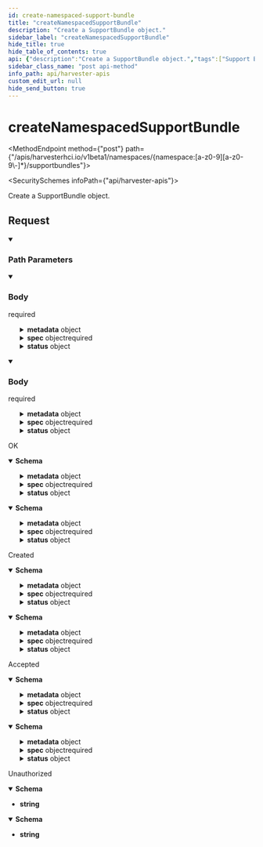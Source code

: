 ```yaml
---
id: create-namespaced-support-bundle
title: "createNamespacedSupportBundle"
description: "Create a SupportBundle object."
sidebar_label: "createNamespacedSupportBundle"
hide_title: true
hide_table_of_contents: true
api: {"description":"Create a SupportBundle object.","tags":["Support Bundles"],"operationId":"createNamespacedSupportBundle","requestBody":{"content":{"application/json":{"schema":{"type":"object","required":["spec","kind","apiVersion"],"properties":{"apiVersion":{"description":"APIVersion defines the versioned schema of this representation of an object. Servers should convert recognized schemas to the latest internal value, and may reject unrecognized values. More info: https://git.k8s.io/community/contributors/devel/sig-architecture/api-conventions.md#resources","type":"string"},"kind":{"description":"Kind is a string value representing the REST resource this object represents. Servers may infer this from the endpoint the client submits requests to. Cannot be updated. In CamelCase. More info: https://git.k8s.io/community/contributors/devel/sig-architecture/api-conventions.md#types-kinds","type":"string"},"metadata":{"default":{},"description":"ObjectMeta is metadata that all persisted resources must have, which includes all objects users must create.","type":"object","required":["name"],"properties":{"name":{"description":"Name must be unique within a namespace. Is required when creating resources, although some resources may allow a client to request the generation of an appropriate name automatically. Name is primarily intended for creation idempotence and configuration definition. Cannot be updated. More info: http://kubernetes.io/docs/user-guide/identifiers#names","type":"string"},"namespace":{"description":"Namespace defines the space within which each name must be unique. An empty namespace is equivalent to the \"default\" namespace, but \"default\" is the canonical representation. Not all objects are required to be scoped to a namespace - the value of this field for those objects will be empty.\n\nMust be a DNS_LABEL. Cannot be updated. More info: http://kubernetes.io/docs/user-guide/namespaces","type":"string"}}},"spec":{"default":{},"type":"object","required":["description"],"properties":{"description":{"type":"string","default":""},"issueURL":{"type":"string","default":""}}},"status":{"default":{},"type":"object","properties":{"conditions":{"type":"array","items":{"default":{},"type":"object","required":["type","status"],"properties":{"lastTransitionTime":{"description":"Last time the condition transitioned from one status to another.","type":"string"},"lastUpdateTime":{"description":"The last time this condition was updated.","type":"string"},"message":{"description":"Human-readable message indicating details about last transition","type":"string"},"reason":{"description":"The reason for the condition's last transition.","type":"string"},"status":{"description":"Status of the condition, one of True, False, Unknown.","type":"string","default":""},"type":{"description":"Type of the condition.","type":"string","default":""}}}},"filename":{"type":"string"},"filesize":{"type":"integer","format":"int64"},"progress":{"type":"integer","format":"int32"},"state":{"type":"string"}}}}}},"application/yaml":{"schema":{"type":"object","required":["spec","kind","apiVersion"],"properties":{"apiVersion":{"description":"APIVersion defines the versioned schema of this representation of an object. Servers should convert recognized schemas to the latest internal value, and may reject unrecognized values. More info: https://git.k8s.io/community/contributors/devel/sig-architecture/api-conventions.md#resources","type":"string"},"kind":{"description":"Kind is a string value representing the REST resource this object represents. Servers may infer this from the endpoint the client submits requests to. Cannot be updated. In CamelCase. More info: https://git.k8s.io/community/contributors/devel/sig-architecture/api-conventions.md#types-kinds","type":"string"},"metadata":{"default":{},"description":"ObjectMeta is metadata that all persisted resources must have, which includes all objects users must create.","type":"object","required":["name"],"properties":{"name":{"description":"Name must be unique within a namespace. Is required when creating resources, although some resources may allow a client to request the generation of an appropriate name automatically. Name is primarily intended for creation idempotence and configuration definition. Cannot be updated. More info: http://kubernetes.io/docs/user-guide/identifiers#names","type":"string"},"namespace":{"description":"Namespace defines the space within which each name must be unique. An empty namespace is equivalent to the \"default\" namespace, but \"default\" is the canonical representation. Not all objects are required to be scoped to a namespace - the value of this field for those objects will be empty.\n\nMust be a DNS_LABEL. Cannot be updated. More info: http://kubernetes.io/docs/user-guide/namespaces","type":"string"}}},"spec":{"default":{},"type":"object","required":["description"],"properties":{"description":{"type":"string","default":""},"issueURL":{"type":"string","default":""}}},"status":{"default":{},"type":"object","properties":{"conditions":{"type":"array","items":{"default":{},"type":"object","required":["type","status"],"properties":{"lastTransitionTime":{"description":"Last time the condition transitioned from one status to another.","type":"string"},"lastUpdateTime":{"description":"The last time this condition was updated.","type":"string"},"message":{"description":"Human-readable message indicating details about last transition","type":"string"},"reason":{"description":"The reason for the condition's last transition.","type":"string"},"status":{"description":"Status of the condition, one of True, False, Unknown.","type":"string","default":""},"type":{"description":"Type of the condition.","type":"string","default":""}}}},"filename":{"type":"string"},"filesize":{"type":"integer","format":"int64"},"progress":{"type":"integer","format":"int32"},"state":{"type":"string"}}}}}}},"required":true},"responses":{"200":{"description":"OK","content":{"application/json":{"schema":{"type":"object","required":["spec","kind","apiVersion"],"properties":{"apiVersion":{"description":"APIVersion defines the versioned schema of this representation of an object. Servers should convert recognized schemas to the latest internal value, and may reject unrecognized values. More info: https://git.k8s.io/community/contributors/devel/sig-architecture/api-conventions.md#resources","type":"string"},"kind":{"description":"Kind is a string value representing the REST resource this object represents. Servers may infer this from the endpoint the client submits requests to. Cannot be updated. In CamelCase. More info: https://git.k8s.io/community/contributors/devel/sig-architecture/api-conventions.md#types-kinds","type":"string"},"metadata":{"default":{},"description":"ObjectMeta is metadata that all persisted resources must have, which includes all objects users must create.","type":"object","required":["name"],"properties":{"name":{"description":"Name must be unique within a namespace. Is required when creating resources, although some resources may allow a client to request the generation of an appropriate name automatically. Name is primarily intended for creation idempotence and configuration definition. Cannot be updated. More info: http://kubernetes.io/docs/user-guide/identifiers#names","type":"string"},"namespace":{"description":"Namespace defines the space within which each name must be unique. An empty namespace is equivalent to the \"default\" namespace, but \"default\" is the canonical representation. Not all objects are required to be scoped to a namespace - the value of this field for those objects will be empty.\n\nMust be a DNS_LABEL. Cannot be updated. More info: http://kubernetes.io/docs/user-guide/namespaces","type":"string"}}},"spec":{"default":{},"type":"object","required":["description"],"properties":{"description":{"type":"string","default":""},"issueURL":{"type":"string","default":""}}},"status":{"default":{},"type":"object","properties":{"conditions":{"type":"array","items":{"default":{},"type":"object","required":["type","status"],"properties":{"lastTransitionTime":{"description":"Last time the condition transitioned from one status to another.","type":"string"},"lastUpdateTime":{"description":"The last time this condition was updated.","type":"string"},"message":{"description":"Human-readable message indicating details about last transition","type":"string"},"reason":{"description":"The reason for the condition's last transition.","type":"string"},"status":{"description":"Status of the condition, one of True, False, Unknown.","type":"string","default":""},"type":{"description":"Type of the condition.","type":"string","default":""}}}},"filename":{"type":"string"},"filesize":{"type":"integer","format":"int64"},"progress":{"type":"integer","format":"int32"},"state":{"type":"string"}}}}}},"application/yaml":{"schema":{"type":"object","required":["spec","kind","apiVersion"],"properties":{"apiVersion":{"description":"APIVersion defines the versioned schema of this representation of an object. Servers should convert recognized schemas to the latest internal value, and may reject unrecognized values. More info: https://git.k8s.io/community/contributors/devel/sig-architecture/api-conventions.md#resources","type":"string"},"kind":{"description":"Kind is a string value representing the REST resource this object represents. Servers may infer this from the endpoint the client submits requests to. Cannot be updated. In CamelCase. More info: https://git.k8s.io/community/contributors/devel/sig-architecture/api-conventions.md#types-kinds","type":"string"},"metadata":{"default":{},"description":"ObjectMeta is metadata that all persisted resources must have, which includes all objects users must create.","type":"object","required":["name"],"properties":{"name":{"description":"Name must be unique within a namespace. Is required when creating resources, although some resources may allow a client to request the generation of an appropriate name automatically. Name is primarily intended for creation idempotence and configuration definition. Cannot be updated. More info: http://kubernetes.io/docs/user-guide/identifiers#names","type":"string"},"namespace":{"description":"Namespace defines the space within which each name must be unique. An empty namespace is equivalent to the \"default\" namespace, but \"default\" is the canonical representation. Not all objects are required to be scoped to a namespace - the value of this field for those objects will be empty.\n\nMust be a DNS_LABEL. Cannot be updated. More info: http://kubernetes.io/docs/user-guide/namespaces","type":"string"}}},"spec":{"default":{},"type":"object","required":["description"],"properties":{"description":{"type":"string","default":""},"issueURL":{"type":"string","default":""}}},"status":{"default":{},"type":"object","properties":{"conditions":{"type":"array","items":{"default":{},"type":"object","required":["type","status"],"properties":{"lastTransitionTime":{"description":"Last time the condition transitioned from one status to another.","type":"string"},"lastUpdateTime":{"description":"The last time this condition was updated.","type":"string"},"message":{"description":"Human-readable message indicating details about last transition","type":"string"},"reason":{"description":"The reason for the condition's last transition.","type":"string"},"status":{"description":"Status of the condition, one of True, False, Unknown.","type":"string","default":""},"type":{"description":"Type of the condition.","type":"string","default":""}}}},"filename":{"type":"string"},"filesize":{"type":"integer","format":"int64"},"progress":{"type":"integer","format":"int32"},"state":{"type":"string"}}}}}}}},"201":{"description":"Created","content":{"application/json":{"schema":{"type":"object","required":["spec","kind","apiVersion"],"properties":{"apiVersion":{"description":"APIVersion defines the versioned schema of this representation of an object. Servers should convert recognized schemas to the latest internal value, and may reject unrecognized values. More info: https://git.k8s.io/community/contributors/devel/sig-architecture/api-conventions.md#resources","type":"string"},"kind":{"description":"Kind is a string value representing the REST resource this object represents. Servers may infer this from the endpoint the client submits requests to. Cannot be updated. In CamelCase. More info: https://git.k8s.io/community/contributors/devel/sig-architecture/api-conventions.md#types-kinds","type":"string"},"metadata":{"default":{},"description":"ObjectMeta is metadata that all persisted resources must have, which includes all objects users must create.","type":"object","required":["name"],"properties":{"name":{"description":"Name must be unique within a namespace. Is required when creating resources, although some resources may allow a client to request the generation of an appropriate name automatically. Name is primarily intended for creation idempotence and configuration definition. Cannot be updated. More info: http://kubernetes.io/docs/user-guide/identifiers#names","type":"string"},"namespace":{"description":"Namespace defines the space within which each name must be unique. An empty namespace is equivalent to the \"default\" namespace, but \"default\" is the canonical representation. Not all objects are required to be scoped to a namespace - the value of this field for those objects will be empty.\n\nMust be a DNS_LABEL. Cannot be updated. More info: http://kubernetes.io/docs/user-guide/namespaces","type":"string"}}},"spec":{"default":{},"type":"object","required":["description"],"properties":{"description":{"type":"string","default":""},"issueURL":{"type":"string","default":""}}},"status":{"default":{},"type":"object","properties":{"conditions":{"type":"array","items":{"default":{},"type":"object","required":["type","status"],"properties":{"lastTransitionTime":{"description":"Last time the condition transitioned from one status to another.","type":"string"},"lastUpdateTime":{"description":"The last time this condition was updated.","type":"string"},"message":{"description":"Human-readable message indicating details about last transition","type":"string"},"reason":{"description":"The reason for the condition's last transition.","type":"string"},"status":{"description":"Status of the condition, one of True, False, Unknown.","type":"string","default":""},"type":{"description":"Type of the condition.","type":"string","default":""}}}},"filename":{"type":"string"},"filesize":{"type":"integer","format":"int64"},"progress":{"type":"integer","format":"int32"},"state":{"type":"string"}}}}}},"application/yaml":{"schema":{"type":"object","required":["spec","kind","apiVersion"],"properties":{"apiVersion":{"description":"APIVersion defines the versioned schema of this representation of an object. Servers should convert recognized schemas to the latest internal value, and may reject unrecognized values. More info: https://git.k8s.io/community/contributors/devel/sig-architecture/api-conventions.md#resources","type":"string"},"kind":{"description":"Kind is a string value representing the REST resource this object represents. Servers may infer this from the endpoint the client submits requests to. Cannot be updated. In CamelCase. More info: https://git.k8s.io/community/contributors/devel/sig-architecture/api-conventions.md#types-kinds","type":"string"},"metadata":{"default":{},"description":"ObjectMeta is metadata that all persisted resources must have, which includes all objects users must create.","type":"object","required":["name"],"properties":{"name":{"description":"Name must be unique within a namespace. Is required when creating resources, although some resources may allow a client to request the generation of an appropriate name automatically. Name is primarily intended for creation idempotence and configuration definition. Cannot be updated. More info: http://kubernetes.io/docs/user-guide/identifiers#names","type":"string"},"namespace":{"description":"Namespace defines the space within which each name must be unique. An empty namespace is equivalent to the \"default\" namespace, but \"default\" is the canonical representation. Not all objects are required to be scoped to a namespace - the value of this field for those objects will be empty.\n\nMust be a DNS_LABEL. Cannot be updated. More info: http://kubernetes.io/docs/user-guide/namespaces","type":"string"}}},"spec":{"default":{},"type":"object","required":["description"],"properties":{"description":{"type":"string","default":""},"issueURL":{"type":"string","default":""}}},"status":{"default":{},"type":"object","properties":{"conditions":{"type":"array","items":{"default":{},"type":"object","required":["type","status"],"properties":{"lastTransitionTime":{"description":"Last time the condition transitioned from one status to another.","type":"string"},"lastUpdateTime":{"description":"The last time this condition was updated.","type":"string"},"message":{"description":"Human-readable message indicating details about last transition","type":"string"},"reason":{"description":"The reason for the condition's last transition.","type":"string"},"status":{"description":"Status of the condition, one of True, False, Unknown.","type":"string","default":""},"type":{"description":"Type of the condition.","type":"string","default":""}}}},"filename":{"type":"string"},"filesize":{"type":"integer","format":"int64"},"progress":{"type":"integer","format":"int32"},"state":{"type":"string"}}}}}}}},"202":{"description":"Accepted","content":{"application/json":{"schema":{"type":"object","required":["spec","kind","apiVersion"],"properties":{"apiVersion":{"description":"APIVersion defines the versioned schema of this representation of an object. Servers should convert recognized schemas to the latest internal value, and may reject unrecognized values. More info: https://git.k8s.io/community/contributors/devel/sig-architecture/api-conventions.md#resources","type":"string"},"kind":{"description":"Kind is a string value representing the REST resource this object represents. Servers may infer this from the endpoint the client submits requests to. Cannot be updated. In CamelCase. More info: https://git.k8s.io/community/contributors/devel/sig-architecture/api-conventions.md#types-kinds","type":"string"},"metadata":{"default":{},"description":"ObjectMeta is metadata that all persisted resources must have, which includes all objects users must create.","type":"object","required":["name"],"properties":{"name":{"description":"Name must be unique within a namespace. Is required when creating resources, although some resources may allow a client to request the generation of an appropriate name automatically. Name is primarily intended for creation idempotence and configuration definition. Cannot be updated. More info: http://kubernetes.io/docs/user-guide/identifiers#names","type":"string"},"namespace":{"description":"Namespace defines the space within which each name must be unique. An empty namespace is equivalent to the \"default\" namespace, but \"default\" is the canonical representation. Not all objects are required to be scoped to a namespace - the value of this field for those objects will be empty.\n\nMust be a DNS_LABEL. Cannot be updated. More info: http://kubernetes.io/docs/user-guide/namespaces","type":"string"}}},"spec":{"default":{},"type":"object","required":["description"],"properties":{"description":{"type":"string","default":""},"issueURL":{"type":"string","default":""}}},"status":{"default":{},"type":"object","properties":{"conditions":{"type":"array","items":{"default":{},"type":"object","required":["type","status"],"properties":{"lastTransitionTime":{"description":"Last time the condition transitioned from one status to another.","type":"string"},"lastUpdateTime":{"description":"The last time this condition was updated.","type":"string"},"message":{"description":"Human-readable message indicating details about last transition","type":"string"},"reason":{"description":"The reason for the condition's last transition.","type":"string"},"status":{"description":"Status of the condition, one of True, False, Unknown.","type":"string","default":""},"type":{"description":"Type of the condition.","type":"string","default":""}}}},"filename":{"type":"string"},"filesize":{"type":"integer","format":"int64"},"progress":{"type":"integer","format":"int32"},"state":{"type":"string"}}}}}},"application/yaml":{"schema":{"type":"object","required":["spec","kind","apiVersion"],"properties":{"apiVersion":{"description":"APIVersion defines the versioned schema of this representation of an object. Servers should convert recognized schemas to the latest internal value, and may reject unrecognized values. More info: https://git.k8s.io/community/contributors/devel/sig-architecture/api-conventions.md#resources","type":"string"},"kind":{"description":"Kind is a string value representing the REST resource this object represents. Servers may infer this from the endpoint the client submits requests to. Cannot be updated. In CamelCase. More info: https://git.k8s.io/community/contributors/devel/sig-architecture/api-conventions.md#types-kinds","type":"string"},"metadata":{"default":{},"description":"ObjectMeta is metadata that all persisted resources must have, which includes all objects users must create.","type":"object","required":["name"],"properties":{"name":{"description":"Name must be unique within a namespace. Is required when creating resources, although some resources may allow a client to request the generation of an appropriate name automatically. Name is primarily intended for creation idempotence and configuration definition. Cannot be updated. More info: http://kubernetes.io/docs/user-guide/identifiers#names","type":"string"},"namespace":{"description":"Namespace defines the space within which each name must be unique. An empty namespace is equivalent to the \"default\" namespace, but \"default\" is the canonical representation. Not all objects are required to be scoped to a namespace - the value of this field for those objects will be empty.\n\nMust be a DNS_LABEL. Cannot be updated. More info: http://kubernetes.io/docs/user-guide/namespaces","type":"string"}}},"spec":{"default":{},"type":"object","required":["description"],"properties":{"description":{"type":"string","default":""},"issueURL":{"type":"string","default":""}}},"status":{"default":{},"type":"object","properties":{"conditions":{"type":"array","items":{"default":{},"type":"object","required":["type","status"],"properties":{"lastTransitionTime":{"description":"Last time the condition transitioned from one status to another.","type":"string"},"lastUpdateTime":{"description":"The last time this condition was updated.","type":"string"},"message":{"description":"Human-readable message indicating details about last transition","type":"string"},"reason":{"description":"The reason for the condition's last transition.","type":"string"},"status":{"description":"Status of the condition, one of True, False, Unknown.","type":"string","default":""},"type":{"description":"Type of the condition.","type":"string","default":""}}}},"filename":{"type":"string"},"filesize":{"type":"integer","format":"int64"},"progress":{"type":"integer","format":"int32"},"state":{"type":"string"}}}}}}}},"401":{"description":"Unauthorized","content":{"application/json":{"schema":{"type":"string"}},"application/yaml":{"schema":{"type":"string"}}}}},"parameters":[{"description":"Object name and auth scope, such as for teams and projects","name":"namespace","in":"path","required":true,"schema":{"type":"string","uniqueItems":true}}],"method":"post","path":"/apis/harvesterhci.io/v1beta1/namespaces/{namespace:[a-z0-9][a-z0-9\\-]*}/supportbundles","servers":[{"url":"//harvester.api.server"}],"jsonRequestBodyExample":{"apiVersion":"string","kind":"string","metadata":{"name":"string","namespace":"string"},"spec":{"description":"string","issueURL":"string"},"status":{"conditions":[{"lastTransitionTime":"string","lastUpdateTime":"string","message":"string","reason":"string","status":"string","type":"string"}],"filename":"string","filesize":0,"progress":0,"state":"string"}},"info":{"title":"Harvester APIs","version":"v1beta1"}}
sidebar_class_name: "post api-method"
info_path: api/harvester-apis
custom_edit_url: null
hide_send_button: true
---
```



<h1 className={"openapi__heading"}>createNamespacedSupportBundle</h1>

<MethodEndpoint method={"post"} path={"/apis/harvesterhci.io/v1beta1/namespaces/{namespace:[a-z0-9][a-z0-9\\-]*}/supportbundles"}></MethodEndpoint>

<SecuritySchemes infoPath={"api/harvester-apis"}></SecuritySchemes>



Create a SupportBundle object.

## Request

<details style={{"marginBottom":"1rem"}} className={"openapi-markdown__details"} data-collapsed={false} open={true}><summary style={{}}><h3 className={"openapi-markdown__details-summary-header-params"}>Path Parameters</h3></summary><div><ul><ParamsItem className={"paramsItem"} param={{"description":"Object name and auth scope, such as for teams and projects","name":"namespace","in":"path","required":true,"schema":{"type":"string","uniqueItems":true}}}></ParamsItem></ul></div></details><MimeTabs className={"openapi-tabs__mime"} schemaType={"request"}><TabItem label={"application/json"} value={"application/json"}><details style={{}} className={"openapi-markdown__details mime"} data-collapsed={false} open={true}><summary style={{}} className={"openapi-markdown__details-summary-mime"}><h3 className={"openapi-markdown__details-summary-header-body"}>Body</h3><span className={"openapi-schema__required"}>required</span></summary><div style={{"textAlign":"left","marginLeft":"1rem"}}></div><ul style={{"marginLeft":"1rem"}}><SchemaItem collapsible={false} name={"apiVersion"} required={true} schemaName={"string"} qualifierMessage={undefined} schema={{"description":"APIVersion defines the versioned schema of this representation of an object. Servers should convert recognized schemas to the latest internal value, and may reject unrecognized values. More info: https://git.k8s.io/community/contributors/devel/sig-architecture/api-conventions.md#resources","type":"string"}}></SchemaItem><SchemaItem collapsible={false} name={"kind"} required={true} schemaName={"string"} qualifierMessage={undefined} schema={{"description":"Kind is a string value representing the REST resource this object represents. Servers may infer this from the endpoint the client submits requests to. Cannot be updated. In CamelCase. More info: https://git.k8s.io/community/contributors/devel/sig-architecture/api-conventions.md#types-kinds","type":"string"}}></SchemaItem><SchemaItem collapsible={true} className={"schemaItem"}><details style={{}} className={"openapi-markdown__details"}><summary style={{}}><span className={"openapi-schema__container"}><strong className={"openapi-schema__property"}>metadata</strong><span className={"openapi-schema__name"}> object</span></span></summary><div style={{"marginLeft":"1rem"}}><div style={{"marginTop":".5rem","marginBottom":".5rem"}}>

ObjectMeta is metadata that all persisted resources must have, which includes all objects users must create.

</div><SchemaItem collapsible={false} name={"name"} required={true} schemaName={"string"} qualifierMessage={undefined} schema={{"description":"Name must be unique within a namespace. Is required when creating resources, although some resources may allow a client to request the generation of an appropriate name automatically. Name is primarily intended for creation idempotence and configuration definition. Cannot be updated. More info: http://kubernetes.io/docs/user-guide/identifiers#names","type":"string"}}></SchemaItem><SchemaItem collapsible={false} name={"namespace"} required={false} schemaName={"string"} qualifierMessage={undefined} schema={{"description":"Namespace defines the space within which each name must be unique. An empty namespace is equivalent to the \"default\" namespace, but \"default\" is the canonical representation. Not all objects are required to be scoped to a namespace - the value of this field for those objects will be empty.\n\nMust be a DNS_LABEL. Cannot be updated. More info: http://kubernetes.io/docs/user-guide/namespaces","type":"string"}}></SchemaItem></div></details></SchemaItem><SchemaItem collapsible={true} className={"schemaItem"}><details style={{}} className={"openapi-markdown__details"}><summary style={{}}><span className={"openapi-schema__container"}><strong className={"openapi-schema__property"}>spec</strong><span className={"openapi-schema__name"}> object</span><span className={"openapi-schema__divider"}></span><span className={"openapi-schema__required"}>required</span></span></summary><div style={{"marginLeft":"1rem"}}><SchemaItem collapsible={false} name={"description"} required={true} schemaName={"string"} qualifierMessage={undefined} schema={{"type":"string","default":""}}></SchemaItem><SchemaItem collapsible={false} name={"issueURL"} required={false} schemaName={"string"} qualifierMessage={undefined} schema={{"type":"string","default":""}}></SchemaItem></div></details></SchemaItem><SchemaItem collapsible={true} className={"schemaItem"}><details style={{}} className={"openapi-markdown__details"}><summary style={{}}><span className={"openapi-schema__container"}><strong className={"openapi-schema__property"}>status</strong><span className={"openapi-schema__name"}> object</span></span></summary><div style={{"marginLeft":"1rem"}}><SchemaItem collapsible={true} className={"schemaItem"}><details style={{}} className={"openapi-markdown__details"}><summary style={{}}><span className={"openapi-schema__container"}><strong className={"openapi-schema__property"}>conditions</strong><span className={"openapi-schema__name"}> object[]</span></span></summary><div style={{"marginLeft":"1rem"}}><li><div style={{"fontSize":"var(--ifm-code-font-size)","opacity":"0.6","marginLeft":"-.5rem","paddingBottom":".5rem"}}>Array [</div></li><SchemaItem collapsible={false} name={"lastTransitionTime"} required={false} schemaName={"string"} qualifierMessage={undefined} schema={{"description":"Last time the condition transitioned from one status to another.","type":"string"}}></SchemaItem><SchemaItem collapsible={false} name={"lastUpdateTime"} required={false} schemaName={"string"} qualifierMessage={undefined} schema={{"description":"The last time this condition was updated.","type":"string"}}></SchemaItem><SchemaItem collapsible={false} name={"message"} required={false} schemaName={"string"} qualifierMessage={undefined} schema={{"description":"Human-readable message indicating details about last transition","type":"string"}}></SchemaItem><SchemaItem collapsible={false} name={"reason"} required={false} schemaName={"string"} qualifierMessage={undefined} schema={{"description":"The reason for the condition's last transition.","type":"string"}}></SchemaItem><SchemaItem collapsible={false} name={"status"} required={true} schemaName={"string"} qualifierMessage={undefined} schema={{"description":"Status of the condition, one of True, False, Unknown.","type":"string","default":""}}></SchemaItem><SchemaItem collapsible={false} name={"type"} required={true} schemaName={"string"} qualifierMessage={undefined} schema={{"description":"Type of the condition.","type":"string","default":""}}></SchemaItem><li><div style={{"fontSize":"var(--ifm-code-font-size)","opacity":"0.6","marginLeft":"-.5rem"}}>]</div></li></div></details></SchemaItem><SchemaItem collapsible={false} name={"filename"} required={false} schemaName={"string"} qualifierMessage={undefined} schema={{"type":"string"}}></SchemaItem><SchemaItem collapsible={false} name={"filesize"} required={false} schemaName={"int64"} qualifierMessage={undefined} schema={{"type":"integer","format":"int64"}}></SchemaItem><SchemaItem collapsible={false} name={"progress"} required={false} schemaName={"int32"} qualifierMessage={undefined} schema={{"type":"integer","format":"int32"}}></SchemaItem><SchemaItem collapsible={false} name={"state"} required={false} schemaName={"string"} qualifierMessage={undefined} schema={{"type":"string"}}></SchemaItem></div></details></SchemaItem></ul></details></TabItem><TabItem label={"application/yaml"} value={"application/yaml"}><details style={{}} className={"openapi-markdown__details mime"} data-collapsed={false} open={true}><summary style={{}} className={"openapi-markdown__details-summary-mime"}><h3 className={"openapi-markdown__details-summary-header-body"}>Body</h3><span className={"openapi-schema__required"}>required</span></summary><div style={{"textAlign":"left","marginLeft":"1rem"}}></div><ul style={{"marginLeft":"1rem"}}><SchemaItem collapsible={false} name={"apiVersion"} required={true} schemaName={"string"} qualifierMessage={undefined} schema={{"description":"APIVersion defines the versioned schema of this representation of an object. Servers should convert recognized schemas to the latest internal value, and may reject unrecognized values. More info: https://git.k8s.io/community/contributors/devel/sig-architecture/api-conventions.md#resources","type":"string"}}></SchemaItem><SchemaItem collapsible={false} name={"kind"} required={true} schemaName={"string"} qualifierMessage={undefined} schema={{"description":"Kind is a string value representing the REST resource this object represents. Servers may infer this from the endpoint the client submits requests to. Cannot be updated. In CamelCase. More info: https://git.k8s.io/community/contributors/devel/sig-architecture/api-conventions.md#types-kinds","type":"string"}}></SchemaItem><SchemaItem collapsible={true} className={"schemaItem"}><details style={{}} className={"openapi-markdown__details"}><summary style={{}}><span className={"openapi-schema__container"}><strong className={"openapi-schema__property"}>metadata</strong><span className={"openapi-schema__name"}> object</span></span></summary><div style={{"marginLeft":"1rem"}}><div style={{"marginTop":".5rem","marginBottom":".5rem"}}>

ObjectMeta is metadata that all persisted resources must have, which includes all objects users must create.

</div><SchemaItem collapsible={false} name={"name"} required={true} schemaName={"string"} qualifierMessage={undefined} schema={{"description":"Name must be unique within a namespace. Is required when creating resources, although some resources may allow a client to request the generation of an appropriate name automatically. Name is primarily intended for creation idempotence and configuration definition. Cannot be updated. More info: http://kubernetes.io/docs/user-guide/identifiers#names","type":"string"}}></SchemaItem><SchemaItem collapsible={false} name={"namespace"} required={false} schemaName={"string"} qualifierMessage={undefined} schema={{"description":"Namespace defines the space within which each name must be unique. An empty namespace is equivalent to the \"default\" namespace, but \"default\" is the canonical representation. Not all objects are required to be scoped to a namespace - the value of this field for those objects will be empty.\n\nMust be a DNS_LABEL. Cannot be updated. More info: http://kubernetes.io/docs/user-guide/namespaces","type":"string"}}></SchemaItem></div></details></SchemaItem><SchemaItem collapsible={true} className={"schemaItem"}><details style={{}} className={"openapi-markdown__details"}><summary style={{}}><span className={"openapi-schema__container"}><strong className={"openapi-schema__property"}>spec</strong><span className={"openapi-schema__name"}> object</span><span className={"openapi-schema__divider"}></span><span className={"openapi-schema__required"}>required</span></span></summary><div style={{"marginLeft":"1rem"}}><SchemaItem collapsible={false} name={"description"} required={true} schemaName={"string"} qualifierMessage={undefined} schema={{"type":"string","default":""}}></SchemaItem><SchemaItem collapsible={false} name={"issueURL"} required={false} schemaName={"string"} qualifierMessage={undefined} schema={{"type":"string","default":""}}></SchemaItem></div></details></SchemaItem><SchemaItem collapsible={true} className={"schemaItem"}><details style={{}} className={"openapi-markdown__details"}><summary style={{}}><span className={"openapi-schema__container"}><strong className={"openapi-schema__property"}>status</strong><span className={"openapi-schema__name"}> object</span></span></summary><div style={{"marginLeft":"1rem"}}><SchemaItem collapsible={true} className={"schemaItem"}><details style={{}} className={"openapi-markdown__details"}><summary style={{}}><span className={"openapi-schema__container"}><strong className={"openapi-schema__property"}>conditions</strong><span className={"openapi-schema__name"}> object[]</span></span></summary><div style={{"marginLeft":"1rem"}}><li><div style={{"fontSize":"var(--ifm-code-font-size)","opacity":"0.6","marginLeft":"-.5rem","paddingBottom":".5rem"}}>Array [</div></li><SchemaItem collapsible={false} name={"lastTransitionTime"} required={false} schemaName={"string"} qualifierMessage={undefined} schema={{"description":"Last time the condition transitioned from one status to another.","type":"string"}}></SchemaItem><SchemaItem collapsible={false} name={"lastUpdateTime"} required={false} schemaName={"string"} qualifierMessage={undefined} schema={{"description":"The last time this condition was updated.","type":"string"}}></SchemaItem><SchemaItem collapsible={false} name={"message"} required={false} schemaName={"string"} qualifierMessage={undefined} schema={{"description":"Human-readable message indicating details about last transition","type":"string"}}></SchemaItem><SchemaItem collapsible={false} name={"reason"} required={false} schemaName={"string"} qualifierMessage={undefined} schema={{"description":"The reason for the condition's last transition.","type":"string"}}></SchemaItem><SchemaItem collapsible={false} name={"status"} required={true} schemaName={"string"} qualifierMessage={undefined} schema={{"description":"Status of the condition, one of True, False, Unknown.","type":"string","default":""}}></SchemaItem><SchemaItem collapsible={false} name={"type"} required={true} schemaName={"string"} qualifierMessage={undefined} schema={{"description":"Type of the condition.","type":"string","default":""}}></SchemaItem><li><div style={{"fontSize":"var(--ifm-code-font-size)","opacity":"0.6","marginLeft":"-.5rem"}}>]</div></li></div></details></SchemaItem><SchemaItem collapsible={false} name={"filename"} required={false} schemaName={"string"} qualifierMessage={undefined} schema={{"type":"string"}}></SchemaItem><SchemaItem collapsible={false} name={"filesize"} required={false} schemaName={"int64"} qualifierMessage={undefined} schema={{"type":"integer","format":"int64"}}></SchemaItem><SchemaItem collapsible={false} name={"progress"} required={false} schemaName={"int32"} qualifierMessage={undefined} schema={{"type":"integer","format":"int32"}}></SchemaItem><SchemaItem collapsible={false} name={"state"} required={false} schemaName={"string"} qualifierMessage={undefined} schema={{"type":"string"}}></SchemaItem></div></details></SchemaItem></ul></details></TabItem></MimeTabs><div><div><ApiTabs><TabItem label={"200"} value={"200"}><div>

OK

</div><div><MimeTabs className={"openapi-tabs__mime"} schemaType={"response"}><TabItem label={"application/json"} value={"application/json"}><SchemaTabs className={"openapi-tabs__schema"}><TabItem label={"Schema"} value={"Schema"}><details style={{}} className={"openapi-markdown__details response"} data-collapsed={false} open={true}><summary style={{}} className={"openapi-markdown__details-summary-response"}><strong>Schema</strong></summary><div style={{"textAlign":"left","marginLeft":"1rem"}}></div><ul style={{"marginLeft":"1rem"}}><SchemaItem collapsible={false} name={"apiVersion"} required={true} schemaName={"string"} qualifierMessage={undefined} schema={{"description":"APIVersion defines the versioned schema of this representation of an object. Servers should convert recognized schemas to the latest internal value, and may reject unrecognized values. More info: https://git.k8s.io/community/contributors/devel/sig-architecture/api-conventions.md#resources","type":"string"}}></SchemaItem><SchemaItem collapsible={false} name={"kind"} required={true} schemaName={"string"} qualifierMessage={undefined} schema={{"description":"Kind is a string value representing the REST resource this object represents. Servers may infer this from the endpoint the client submits requests to. Cannot be updated. In CamelCase. More info: https://git.k8s.io/community/contributors/devel/sig-architecture/api-conventions.md#types-kinds","type":"string"}}></SchemaItem><SchemaItem collapsible={true} className={"schemaItem"}><details style={{}} className={"openapi-markdown__details"}><summary style={{}}><span className={"openapi-schema__container"}><strong className={"openapi-schema__property"}>metadata</strong><span className={"openapi-schema__name"}> object</span></span></summary><div style={{"marginLeft":"1rem"}}><div style={{"marginTop":".5rem","marginBottom":".5rem"}}>

ObjectMeta is metadata that all persisted resources must have, which includes all objects users must create.

</div><SchemaItem collapsible={false} name={"name"} required={true} schemaName={"string"} qualifierMessage={undefined} schema={{"description":"Name must be unique within a namespace. Is required when creating resources, although some resources may allow a client to request the generation of an appropriate name automatically. Name is primarily intended for creation idempotence and configuration definition. Cannot be updated. More info: http://kubernetes.io/docs/user-guide/identifiers#names","type":"string"}}></SchemaItem><SchemaItem collapsible={false} name={"namespace"} required={false} schemaName={"string"} qualifierMessage={undefined} schema={{"description":"Namespace defines the space within which each name must be unique. An empty namespace is equivalent to the \"default\" namespace, but \"default\" is the canonical representation. Not all objects are required to be scoped to a namespace - the value of this field for those objects will be empty.\n\nMust be a DNS_LABEL. Cannot be updated. More info: http://kubernetes.io/docs/user-guide/namespaces","type":"string"}}></SchemaItem></div></details></SchemaItem><SchemaItem collapsible={true} className={"schemaItem"}><details style={{}} className={"openapi-markdown__details"}><summary style={{}}><span className={"openapi-schema__container"}><strong className={"openapi-schema__property"}>spec</strong><span className={"openapi-schema__name"}> object</span><span className={"openapi-schema__divider"}></span><span className={"openapi-schema__required"}>required</span></span></summary><div style={{"marginLeft":"1rem"}}><SchemaItem collapsible={false} name={"description"} required={true} schemaName={"string"} qualifierMessage={undefined} schema={{"type":"string","default":""}}></SchemaItem><SchemaItem collapsible={false} name={"issueURL"} required={false} schemaName={"string"} qualifierMessage={undefined} schema={{"type":"string","default":""}}></SchemaItem></div></details></SchemaItem><SchemaItem collapsible={true} className={"schemaItem"}><details style={{}} className={"openapi-markdown__details"}><summary style={{}}><span className={"openapi-schema__container"}><strong className={"openapi-schema__property"}>status</strong><span className={"openapi-schema__name"}> object</span></span></summary><div style={{"marginLeft":"1rem"}}><SchemaItem collapsible={true} className={"schemaItem"}><details style={{}} className={"openapi-markdown__details"}><summary style={{}}><span className={"openapi-schema__container"}><strong className={"openapi-schema__property"}>conditions</strong><span className={"openapi-schema__name"}> object[]</span></span></summary><div style={{"marginLeft":"1rem"}}><li><div style={{"fontSize":"var(--ifm-code-font-size)","opacity":"0.6","marginLeft":"-.5rem","paddingBottom":".5rem"}}>Array [</div></li><SchemaItem collapsible={false} name={"lastTransitionTime"} required={false} schemaName={"string"} qualifierMessage={undefined} schema={{"description":"Last time the condition transitioned from one status to another.","type":"string"}}></SchemaItem><SchemaItem collapsible={false} name={"lastUpdateTime"} required={false} schemaName={"string"} qualifierMessage={undefined} schema={{"description":"The last time this condition was updated.","type":"string"}}></SchemaItem><SchemaItem collapsible={false} name={"message"} required={false} schemaName={"string"} qualifierMessage={undefined} schema={{"description":"Human-readable message indicating details about last transition","type":"string"}}></SchemaItem><SchemaItem collapsible={false} name={"reason"} required={false} schemaName={"string"} qualifierMessage={undefined} schema={{"description":"The reason for the condition's last transition.","type":"string"}}></SchemaItem><SchemaItem collapsible={false} name={"status"} required={true} schemaName={"string"} qualifierMessage={undefined} schema={{"description":"Status of the condition, one of True, False, Unknown.","type":"string","default":""}}></SchemaItem><SchemaItem collapsible={false} name={"type"} required={true} schemaName={"string"} qualifierMessage={undefined} schema={{"description":"Type of the condition.","type":"string","default":""}}></SchemaItem><li><div style={{"fontSize":"var(--ifm-code-font-size)","opacity":"0.6","marginLeft":"-.5rem"}}>]</div></li></div></details></SchemaItem><SchemaItem collapsible={false} name={"filename"} required={false} schemaName={"string"} qualifierMessage={undefined} schema={{"type":"string"}}></SchemaItem><SchemaItem collapsible={false} name={"filesize"} required={false} schemaName={"int64"} qualifierMessage={undefined} schema={{"type":"integer","format":"int64"}}></SchemaItem><SchemaItem collapsible={false} name={"progress"} required={false} schemaName={"int32"} qualifierMessage={undefined} schema={{"type":"integer","format":"int32"}}></SchemaItem><SchemaItem collapsible={false} name={"state"} required={false} schemaName={"string"} qualifierMessage={undefined} schema={{"type":"string"}}></SchemaItem></div></details></SchemaItem></ul></details></TabItem><TabItem label={"Example (from schema)"} value={"Example (from schema)"}><ResponseSamples responseExample={"{\n  \"apiVersion\": \"string\",\n  \"kind\": \"string\",\n  \"metadata\": {\n    \"name\": \"string\",\n    \"namespace\": \"string\"\n  },\n  \"spec\": {\n    \"description\": \"string\",\n    \"issueURL\": \"string\"\n  },\n  \"status\": {\n    \"conditions\": [\n      {\n        \"lastTransitionTime\": \"string\",\n        \"lastUpdateTime\": \"string\",\n        \"message\": \"string\",\n        \"reason\": \"string\",\n        \"status\": \"string\",\n        \"type\": \"string\"\n      }\n    ],\n    \"filename\": \"string\",\n    \"filesize\": 0,\n    \"progress\": 0,\n    \"state\": \"string\"\n  }\n}"} language={"json"}></ResponseSamples></TabItem></SchemaTabs></TabItem><TabItem label={"application/yaml"} value={"application/yaml"}><SchemaTabs className={"openapi-tabs__schema"}><TabItem label={"Schema"} value={"Schema"}><details style={{}} className={"openapi-markdown__details response"} data-collapsed={false} open={true}><summary style={{}} className={"openapi-markdown__details-summary-response"}><strong>Schema</strong></summary><div style={{"textAlign":"left","marginLeft":"1rem"}}></div><ul style={{"marginLeft":"1rem"}}><SchemaItem collapsible={false} name={"apiVersion"} required={true} schemaName={"string"} qualifierMessage={undefined} schema={{"description":"APIVersion defines the versioned schema of this representation of an object. Servers should convert recognized schemas to the latest internal value, and may reject unrecognized values. More info: https://git.k8s.io/community/contributors/devel/sig-architecture/api-conventions.md#resources","type":"string"}}></SchemaItem><SchemaItem collapsible={false} name={"kind"} required={true} schemaName={"string"} qualifierMessage={undefined} schema={{"description":"Kind is a string value representing the REST resource this object represents. Servers may infer this from the endpoint the client submits requests to. Cannot be updated. In CamelCase. More info: https://git.k8s.io/community/contributors/devel/sig-architecture/api-conventions.md#types-kinds","type":"string"}}></SchemaItem><SchemaItem collapsible={true} className={"schemaItem"}><details style={{}} className={"openapi-markdown__details"}><summary style={{}}><span className={"openapi-schema__container"}><strong className={"openapi-schema__property"}>metadata</strong><span className={"openapi-schema__name"}> object</span></span></summary><div style={{"marginLeft":"1rem"}}><div style={{"marginTop":".5rem","marginBottom":".5rem"}}>

ObjectMeta is metadata that all persisted resources must have, which includes all objects users must create.

</div><SchemaItem collapsible={false} name={"name"} required={true} schemaName={"string"} qualifierMessage={undefined} schema={{"description":"Name must be unique within a namespace. Is required when creating resources, although some resources may allow a client to request the generation of an appropriate name automatically. Name is primarily intended for creation idempotence and configuration definition. Cannot be updated. More info: http://kubernetes.io/docs/user-guide/identifiers#names","type":"string"}}></SchemaItem><SchemaItem collapsible={false} name={"namespace"} required={false} schemaName={"string"} qualifierMessage={undefined} schema={{"description":"Namespace defines the space within which each name must be unique. An empty namespace is equivalent to the \"default\" namespace, but \"default\" is the canonical representation. Not all objects are required to be scoped to a namespace - the value of this field for those objects will be empty.\n\nMust be a DNS_LABEL. Cannot be updated. More info: http://kubernetes.io/docs/user-guide/namespaces","type":"string"}}></SchemaItem></div></details></SchemaItem><SchemaItem collapsible={true} className={"schemaItem"}><details style={{}} className={"openapi-markdown__details"}><summary style={{}}><span className={"openapi-schema__container"}><strong className={"openapi-schema__property"}>spec</strong><span className={"openapi-schema__name"}> object</span><span className={"openapi-schema__divider"}></span><span className={"openapi-schema__required"}>required</span></span></summary><div style={{"marginLeft":"1rem"}}><SchemaItem collapsible={false} name={"description"} required={true} schemaName={"string"} qualifierMessage={undefined} schema={{"type":"string","default":""}}></SchemaItem><SchemaItem collapsible={false} name={"issueURL"} required={false} schemaName={"string"} qualifierMessage={undefined} schema={{"type":"string","default":""}}></SchemaItem></div></details></SchemaItem><SchemaItem collapsible={true} className={"schemaItem"}><details style={{}} className={"openapi-markdown__details"}><summary style={{}}><span className={"openapi-schema__container"}><strong className={"openapi-schema__property"}>status</strong><span className={"openapi-schema__name"}> object</span></span></summary><div style={{"marginLeft":"1rem"}}><SchemaItem collapsible={true} className={"schemaItem"}><details style={{}} className={"openapi-markdown__details"}><summary style={{}}><span className={"openapi-schema__container"}><strong className={"openapi-schema__property"}>conditions</strong><span className={"openapi-schema__name"}> object[]</span></span></summary><div style={{"marginLeft":"1rem"}}><li><div style={{"fontSize":"var(--ifm-code-font-size)","opacity":"0.6","marginLeft":"-.5rem","paddingBottom":".5rem"}}>Array [</div></li><SchemaItem collapsible={false} name={"lastTransitionTime"} required={false} schemaName={"string"} qualifierMessage={undefined} schema={{"description":"Last time the condition transitioned from one status to another.","type":"string"}}></SchemaItem><SchemaItem collapsible={false} name={"lastUpdateTime"} required={false} schemaName={"string"} qualifierMessage={undefined} schema={{"description":"The last time this condition was updated.","type":"string"}}></SchemaItem><SchemaItem collapsible={false} name={"message"} required={false} schemaName={"string"} qualifierMessage={undefined} schema={{"description":"Human-readable message indicating details about last transition","type":"string"}}></SchemaItem><SchemaItem collapsible={false} name={"reason"} required={false} schemaName={"string"} qualifierMessage={undefined} schema={{"description":"The reason for the condition's last transition.","type":"string"}}></SchemaItem><SchemaItem collapsible={false} name={"status"} required={true} schemaName={"string"} qualifierMessage={undefined} schema={{"description":"Status of the condition, one of True, False, Unknown.","type":"string","default":""}}></SchemaItem><SchemaItem collapsible={false} name={"type"} required={true} schemaName={"string"} qualifierMessage={undefined} schema={{"description":"Type of the condition.","type":"string","default":""}}></SchemaItem><li><div style={{"fontSize":"var(--ifm-code-font-size)","opacity":"0.6","marginLeft":"-.5rem"}}>]</div></li></div></details></SchemaItem><SchemaItem collapsible={false} name={"filename"} required={false} schemaName={"string"} qualifierMessage={undefined} schema={{"type":"string"}}></SchemaItem><SchemaItem collapsible={false} name={"filesize"} required={false} schemaName={"int64"} qualifierMessage={undefined} schema={{"type":"integer","format":"int64"}}></SchemaItem><SchemaItem collapsible={false} name={"progress"} required={false} schemaName={"int32"} qualifierMessage={undefined} schema={{"type":"integer","format":"int32"}}></SchemaItem><SchemaItem collapsible={false} name={"state"} required={false} schemaName={"string"} qualifierMessage={undefined} schema={{"type":"string"}}></SchemaItem></div></details></SchemaItem></ul></details></TabItem><TabItem label={"Example (from schema)"} value={"Example (from schema)"}><ResponseSamples responseExample={"{\n  \"apiVersion\": \"string\",\n  \"kind\": \"string\",\n  \"metadata\": {\n    \"name\": \"string\",\n    \"namespace\": \"string\"\n  },\n  \"spec\": {\n    \"description\": \"string\",\n    \"issueURL\": \"string\"\n  },\n  \"status\": {\n    \"conditions\": [\n      {\n        \"lastTransitionTime\": \"string\",\n        \"lastUpdateTime\": \"string\",\n        \"message\": \"string\",\n        \"reason\": \"string\",\n        \"status\": \"string\",\n        \"type\": \"string\"\n      }\n    ],\n    \"filename\": \"string\",\n    \"filesize\": 0,\n    \"progress\": 0,\n    \"state\": \"string\"\n  }\n}"} language={"json"}></ResponseSamples></TabItem></SchemaTabs></TabItem></MimeTabs></div></TabItem><TabItem label={"201"} value={"201"}><div>

Created

</div><div><MimeTabs className={"openapi-tabs__mime"} schemaType={"response"}><TabItem label={"application/json"} value={"application/json"}><SchemaTabs className={"openapi-tabs__schema"}><TabItem label={"Schema"} value={"Schema"}><details style={{}} className={"openapi-markdown__details response"} data-collapsed={false} open={true}><summary style={{}} className={"openapi-markdown__details-summary-response"}><strong>Schema</strong></summary><div style={{"textAlign":"left","marginLeft":"1rem"}}></div><ul style={{"marginLeft":"1rem"}}><SchemaItem collapsible={false} name={"apiVersion"} required={true} schemaName={"string"} qualifierMessage={undefined} schema={{"description":"APIVersion defines the versioned schema of this representation of an object. Servers should convert recognized schemas to the latest internal value, and may reject unrecognized values. More info: https://git.k8s.io/community/contributors/devel/sig-architecture/api-conventions.md#resources","type":"string"}}></SchemaItem><SchemaItem collapsible={false} name={"kind"} required={true} schemaName={"string"} qualifierMessage={undefined} schema={{"description":"Kind is a string value representing the REST resource this object represents. Servers may infer this from the endpoint the client submits requests to. Cannot be updated. In CamelCase. More info: https://git.k8s.io/community/contributors/devel/sig-architecture/api-conventions.md#types-kinds","type":"string"}}></SchemaItem><SchemaItem collapsible={true} className={"schemaItem"}><details style={{}} className={"openapi-markdown__details"}><summary style={{}}><span className={"openapi-schema__container"}><strong className={"openapi-schema__property"}>metadata</strong><span className={"openapi-schema__name"}> object</span></span></summary><div style={{"marginLeft":"1rem"}}><div style={{"marginTop":".5rem","marginBottom":".5rem"}}>

ObjectMeta is metadata that all persisted resources must have, which includes all objects users must create.

</div><SchemaItem collapsible={false} name={"name"} required={true} schemaName={"string"} qualifierMessage={undefined} schema={{"description":"Name must be unique within a namespace. Is required when creating resources, although some resources may allow a client to request the generation of an appropriate name automatically. Name is primarily intended for creation idempotence and configuration definition. Cannot be updated. More info: http://kubernetes.io/docs/user-guide/identifiers#names","type":"string"}}></SchemaItem><SchemaItem collapsible={false} name={"namespace"} required={false} schemaName={"string"} qualifierMessage={undefined} schema={{"description":"Namespace defines the space within which each name must be unique. An empty namespace is equivalent to the \"default\" namespace, but \"default\" is the canonical representation. Not all objects are required to be scoped to a namespace - the value of this field for those objects will be empty.\n\nMust be a DNS_LABEL. Cannot be updated. More info: http://kubernetes.io/docs/user-guide/namespaces","type":"string"}}></SchemaItem></div></details></SchemaItem><SchemaItem collapsible={true} className={"schemaItem"}><details style={{}} className={"openapi-markdown__details"}><summary style={{}}><span className={"openapi-schema__container"}><strong className={"openapi-schema__property"}>spec</strong><span className={"openapi-schema__name"}> object</span><span className={"openapi-schema__divider"}></span><span className={"openapi-schema__required"}>required</span></span></summary><div style={{"marginLeft":"1rem"}}><SchemaItem collapsible={false} name={"description"} required={true} schemaName={"string"} qualifierMessage={undefined} schema={{"type":"string","default":""}}></SchemaItem><SchemaItem collapsible={false} name={"issueURL"} required={false} schemaName={"string"} qualifierMessage={undefined} schema={{"type":"string","default":""}}></SchemaItem></div></details></SchemaItem><SchemaItem collapsible={true} className={"schemaItem"}><details style={{}} className={"openapi-markdown__details"}><summary style={{}}><span className={"openapi-schema__container"}><strong className={"openapi-schema__property"}>status</strong><span className={"openapi-schema__name"}> object</span></span></summary><div style={{"marginLeft":"1rem"}}><SchemaItem collapsible={true} className={"schemaItem"}><details style={{}} className={"openapi-markdown__details"}><summary style={{}}><span className={"openapi-schema__container"}><strong className={"openapi-schema__property"}>conditions</strong><span className={"openapi-schema__name"}> object[]</span></span></summary><div style={{"marginLeft":"1rem"}}><li><div style={{"fontSize":"var(--ifm-code-font-size)","opacity":"0.6","marginLeft":"-.5rem","paddingBottom":".5rem"}}>Array [</div></li><SchemaItem collapsible={false} name={"lastTransitionTime"} required={false} schemaName={"string"} qualifierMessage={undefined} schema={{"description":"Last time the condition transitioned from one status to another.","type":"string"}}></SchemaItem><SchemaItem collapsible={false} name={"lastUpdateTime"} required={false} schemaName={"string"} qualifierMessage={undefined} schema={{"description":"The last time this condition was updated.","type":"string"}}></SchemaItem><SchemaItem collapsible={false} name={"message"} required={false} schemaName={"string"} qualifierMessage={undefined} schema={{"description":"Human-readable message indicating details about last transition","type":"string"}}></SchemaItem><SchemaItem collapsible={false} name={"reason"} required={false} schemaName={"string"} qualifierMessage={undefined} schema={{"description":"The reason for the condition's last transition.","type":"string"}}></SchemaItem><SchemaItem collapsible={false} name={"status"} required={true} schemaName={"string"} qualifierMessage={undefined} schema={{"description":"Status of the condition, one of True, False, Unknown.","type":"string","default":""}}></SchemaItem><SchemaItem collapsible={false} name={"type"} required={true} schemaName={"string"} qualifierMessage={undefined} schema={{"description":"Type of the condition.","type":"string","default":""}}></SchemaItem><li><div style={{"fontSize":"var(--ifm-code-font-size)","opacity":"0.6","marginLeft":"-.5rem"}}>]</div></li></div></details></SchemaItem><SchemaItem collapsible={false} name={"filename"} required={false} schemaName={"string"} qualifierMessage={undefined} schema={{"type":"string"}}></SchemaItem><SchemaItem collapsible={false} name={"filesize"} required={false} schemaName={"int64"} qualifierMessage={undefined} schema={{"type":"integer","format":"int64"}}></SchemaItem><SchemaItem collapsible={false} name={"progress"} required={false} schemaName={"int32"} qualifierMessage={undefined} schema={{"type":"integer","format":"int32"}}></SchemaItem><SchemaItem collapsible={false} name={"state"} required={false} schemaName={"string"} qualifierMessage={undefined} schema={{"type":"string"}}></SchemaItem></div></details></SchemaItem></ul></details></TabItem><TabItem label={"Example (from schema)"} value={"Example (from schema)"}><ResponseSamples responseExample={"{\n  \"apiVersion\": \"string\",\n  \"kind\": \"string\",\n  \"metadata\": {\n    \"name\": \"string\",\n    \"namespace\": \"string\"\n  },\n  \"spec\": {\n    \"description\": \"string\",\n    \"issueURL\": \"string\"\n  },\n  \"status\": {\n    \"conditions\": [\n      {\n        \"lastTransitionTime\": \"string\",\n        \"lastUpdateTime\": \"string\",\n        \"message\": \"string\",\n        \"reason\": \"string\",\n        \"status\": \"string\",\n        \"type\": \"string\"\n      }\n    ],\n    \"filename\": \"string\",\n    \"filesize\": 0,\n    \"progress\": 0,\n    \"state\": \"string\"\n  }\n}"} language={"json"}></ResponseSamples></TabItem></SchemaTabs></TabItem><TabItem label={"application/yaml"} value={"application/yaml"}><SchemaTabs className={"openapi-tabs__schema"}><TabItem label={"Schema"} value={"Schema"}><details style={{}} className={"openapi-markdown__details response"} data-collapsed={false} open={true}><summary style={{}} className={"openapi-markdown__details-summary-response"}><strong>Schema</strong></summary><div style={{"textAlign":"left","marginLeft":"1rem"}}></div><ul style={{"marginLeft":"1rem"}}><SchemaItem collapsible={false} name={"apiVersion"} required={true} schemaName={"string"} qualifierMessage={undefined} schema={{"description":"APIVersion defines the versioned schema of this representation of an object. Servers should convert recognized schemas to the latest internal value, and may reject unrecognized values. More info: https://git.k8s.io/community/contributors/devel/sig-architecture/api-conventions.md#resources","type":"string"}}></SchemaItem><SchemaItem collapsible={false} name={"kind"} required={true} schemaName={"string"} qualifierMessage={undefined} schema={{"description":"Kind is a string value representing the REST resource this object represents. Servers may infer this from the endpoint the client submits requests to. Cannot be updated. In CamelCase. More info: https://git.k8s.io/community/contributors/devel/sig-architecture/api-conventions.md#types-kinds","type":"string"}}></SchemaItem><SchemaItem collapsible={true} className={"schemaItem"}><details style={{}} className={"openapi-markdown__details"}><summary style={{}}><span className={"openapi-schema__container"}><strong className={"openapi-schema__property"}>metadata</strong><span className={"openapi-schema__name"}> object</span></span></summary><div style={{"marginLeft":"1rem"}}><div style={{"marginTop":".5rem","marginBottom":".5rem"}}>

ObjectMeta is metadata that all persisted resources must have, which includes all objects users must create.

</div><SchemaItem collapsible={false} name={"name"} required={true} schemaName={"string"} qualifierMessage={undefined} schema={{"description":"Name must be unique within a namespace. Is required when creating resources, although some resources may allow a client to request the generation of an appropriate name automatically. Name is primarily intended for creation idempotence and configuration definition. Cannot be updated. More info: http://kubernetes.io/docs/user-guide/identifiers#names","type":"string"}}></SchemaItem><SchemaItem collapsible={false} name={"namespace"} required={false} schemaName={"string"} qualifierMessage={undefined} schema={{"description":"Namespace defines the space within which each name must be unique. An empty namespace is equivalent to the \"default\" namespace, but \"default\" is the canonical representation. Not all objects are required to be scoped to a namespace - the value of this field for those objects will be empty.\n\nMust be a DNS_LABEL. Cannot be updated. More info: http://kubernetes.io/docs/user-guide/namespaces","type":"string"}}></SchemaItem></div></details></SchemaItem><SchemaItem collapsible={true} className={"schemaItem"}><details style={{}} className={"openapi-markdown__details"}><summary style={{}}><span className={"openapi-schema__container"}><strong className={"openapi-schema__property"}>spec</strong><span className={"openapi-schema__name"}> object</span><span className={"openapi-schema__divider"}></span><span className={"openapi-schema__required"}>required</span></span></summary><div style={{"marginLeft":"1rem"}}><SchemaItem collapsible={false} name={"description"} required={true} schemaName={"string"} qualifierMessage={undefined} schema={{"type":"string","default":""}}></SchemaItem><SchemaItem collapsible={false} name={"issueURL"} required={false} schemaName={"string"} qualifierMessage={undefined} schema={{"type":"string","default":""}}></SchemaItem></div></details></SchemaItem><SchemaItem collapsible={true} className={"schemaItem"}><details style={{}} className={"openapi-markdown__details"}><summary style={{}}><span className={"openapi-schema__container"}><strong className={"openapi-schema__property"}>status</strong><span className={"openapi-schema__name"}> object</span></span></summary><div style={{"marginLeft":"1rem"}}><SchemaItem collapsible={true} className={"schemaItem"}><details style={{}} className={"openapi-markdown__details"}><summary style={{}}><span className={"openapi-schema__container"}><strong className={"openapi-schema__property"}>conditions</strong><span className={"openapi-schema__name"}> object[]</span></span></summary><div style={{"marginLeft":"1rem"}}><li><div style={{"fontSize":"var(--ifm-code-font-size)","opacity":"0.6","marginLeft":"-.5rem","paddingBottom":".5rem"}}>Array [</div></li><SchemaItem collapsible={false} name={"lastTransitionTime"} required={false} schemaName={"string"} qualifierMessage={undefined} schema={{"description":"Last time the condition transitioned from one status to another.","type":"string"}}></SchemaItem><SchemaItem collapsible={false} name={"lastUpdateTime"} required={false} schemaName={"string"} qualifierMessage={undefined} schema={{"description":"The last time this condition was updated.","type":"string"}}></SchemaItem><SchemaItem collapsible={false} name={"message"} required={false} schemaName={"string"} qualifierMessage={undefined} schema={{"description":"Human-readable message indicating details about last transition","type":"string"}}></SchemaItem><SchemaItem collapsible={false} name={"reason"} required={false} schemaName={"string"} qualifierMessage={undefined} schema={{"description":"The reason for the condition's last transition.","type":"string"}}></SchemaItem><SchemaItem collapsible={false} name={"status"} required={true} schemaName={"string"} qualifierMessage={undefined} schema={{"description":"Status of the condition, one of True, False, Unknown.","type":"string","default":""}}></SchemaItem><SchemaItem collapsible={false} name={"type"} required={true} schemaName={"string"} qualifierMessage={undefined} schema={{"description":"Type of the condition.","type":"string","default":""}}></SchemaItem><li><div style={{"fontSize":"var(--ifm-code-font-size)","opacity":"0.6","marginLeft":"-.5rem"}}>]</div></li></div></details></SchemaItem><SchemaItem collapsible={false} name={"filename"} required={false} schemaName={"string"} qualifierMessage={undefined} schema={{"type":"string"}}></SchemaItem><SchemaItem collapsible={false} name={"filesize"} required={false} schemaName={"int64"} qualifierMessage={undefined} schema={{"type":"integer","format":"int64"}}></SchemaItem><SchemaItem collapsible={false} name={"progress"} required={false} schemaName={"int32"} qualifierMessage={undefined} schema={{"type":"integer","format":"int32"}}></SchemaItem><SchemaItem collapsible={false} name={"state"} required={false} schemaName={"string"} qualifierMessage={undefined} schema={{"type":"string"}}></SchemaItem></div></details></SchemaItem></ul></details></TabItem><TabItem label={"Example (from schema)"} value={"Example (from schema)"}><ResponseSamples responseExample={"{\n  \"apiVersion\": \"string\",\n  \"kind\": \"string\",\n  \"metadata\": {\n    \"name\": \"string\",\n    \"namespace\": \"string\"\n  },\n  \"spec\": {\n    \"description\": \"string\",\n    \"issueURL\": \"string\"\n  },\n  \"status\": {\n    \"conditions\": [\n      {\n        \"lastTransitionTime\": \"string\",\n        \"lastUpdateTime\": \"string\",\n        \"message\": \"string\",\n        \"reason\": \"string\",\n        \"status\": \"string\",\n        \"type\": \"string\"\n      }\n    ],\n    \"filename\": \"string\",\n    \"filesize\": 0,\n    \"progress\": 0,\n    \"state\": \"string\"\n  }\n}"} language={"json"}></ResponseSamples></TabItem></SchemaTabs></TabItem></MimeTabs></div></TabItem><TabItem label={"202"} value={"202"}><div>

Accepted

</div><div><MimeTabs className={"openapi-tabs__mime"} schemaType={"response"}><TabItem label={"application/json"} value={"application/json"}><SchemaTabs className={"openapi-tabs__schema"}><TabItem label={"Schema"} value={"Schema"}><details style={{}} className={"openapi-markdown__details response"} data-collapsed={false} open={true}><summary style={{}} className={"openapi-markdown__details-summary-response"}><strong>Schema</strong></summary><div style={{"textAlign":"left","marginLeft":"1rem"}}></div><ul style={{"marginLeft":"1rem"}}><SchemaItem collapsible={false} name={"apiVersion"} required={true} schemaName={"string"} qualifierMessage={undefined} schema={{"description":"APIVersion defines the versioned schema of this representation of an object. Servers should convert recognized schemas to the latest internal value, and may reject unrecognized values. More info: https://git.k8s.io/community/contributors/devel/sig-architecture/api-conventions.md#resources","type":"string"}}></SchemaItem><SchemaItem collapsible={false} name={"kind"} required={true} schemaName={"string"} qualifierMessage={undefined} schema={{"description":"Kind is a string value representing the REST resource this object represents. Servers may infer this from the endpoint the client submits requests to. Cannot be updated. In CamelCase. More info: https://git.k8s.io/community/contributors/devel/sig-architecture/api-conventions.md#types-kinds","type":"string"}}></SchemaItem><SchemaItem collapsible={true} className={"schemaItem"}><details style={{}} className={"openapi-markdown__details"}><summary style={{}}><span className={"openapi-schema__container"}><strong className={"openapi-schema__property"}>metadata</strong><span className={"openapi-schema__name"}> object</span></span></summary><div style={{"marginLeft":"1rem"}}><div style={{"marginTop":".5rem","marginBottom":".5rem"}}>

ObjectMeta is metadata that all persisted resources must have, which includes all objects users must create.

</div><SchemaItem collapsible={false} name={"name"} required={true} schemaName={"string"} qualifierMessage={undefined} schema={{"description":"Name must be unique within a namespace. Is required when creating resources, although some resources may allow a client to request the generation of an appropriate name automatically. Name is primarily intended for creation idempotence and configuration definition. Cannot be updated. More info: http://kubernetes.io/docs/user-guide/identifiers#names","type":"string"}}></SchemaItem><SchemaItem collapsible={false} name={"namespace"} required={false} schemaName={"string"} qualifierMessage={undefined} schema={{"description":"Namespace defines the space within which each name must be unique. An empty namespace is equivalent to the \"default\" namespace, but \"default\" is the canonical representation. Not all objects are required to be scoped to a namespace - the value of this field for those objects will be empty.\n\nMust be a DNS_LABEL. Cannot be updated. More info: http://kubernetes.io/docs/user-guide/namespaces","type":"string"}}></SchemaItem></div></details></SchemaItem><SchemaItem collapsible={true} className={"schemaItem"}><details style={{}} className={"openapi-markdown__details"}><summary style={{}}><span className={"openapi-schema__container"}><strong className={"openapi-schema__property"}>spec</strong><span className={"openapi-schema__name"}> object</span><span className={"openapi-schema__divider"}></span><span className={"openapi-schema__required"}>required</span></span></summary><div style={{"marginLeft":"1rem"}}><SchemaItem collapsible={false} name={"description"} required={true} schemaName={"string"} qualifierMessage={undefined} schema={{"type":"string","default":""}}></SchemaItem><SchemaItem collapsible={false} name={"issueURL"} required={false} schemaName={"string"} qualifierMessage={undefined} schema={{"type":"string","default":""}}></SchemaItem></div></details></SchemaItem><SchemaItem collapsible={true} className={"schemaItem"}><details style={{}} className={"openapi-markdown__details"}><summary style={{}}><span className={"openapi-schema__container"}><strong className={"openapi-schema__property"}>status</strong><span className={"openapi-schema__name"}> object</span></span></summary><div style={{"marginLeft":"1rem"}}><SchemaItem collapsible={true} className={"schemaItem"}><details style={{}} className={"openapi-markdown__details"}><summary style={{}}><span className={"openapi-schema__container"}><strong className={"openapi-schema__property"}>conditions</strong><span className={"openapi-schema__name"}> object[]</span></span></summary><div style={{"marginLeft":"1rem"}}><li><div style={{"fontSize":"var(--ifm-code-font-size)","opacity":"0.6","marginLeft":"-.5rem","paddingBottom":".5rem"}}>Array [</div></li><SchemaItem collapsible={false} name={"lastTransitionTime"} required={false} schemaName={"string"} qualifierMessage={undefined} schema={{"description":"Last time the condition transitioned from one status to another.","type":"string"}}></SchemaItem><SchemaItem collapsible={false} name={"lastUpdateTime"} required={false} schemaName={"string"} qualifierMessage={undefined} schema={{"description":"The last time this condition was updated.","type":"string"}}></SchemaItem><SchemaItem collapsible={false} name={"message"} required={false} schemaName={"string"} qualifierMessage={undefined} schema={{"description":"Human-readable message indicating details about last transition","type":"string"}}></SchemaItem><SchemaItem collapsible={false} name={"reason"} required={false} schemaName={"string"} qualifierMessage={undefined} schema={{"description":"The reason for the condition's last transition.","type":"string"}}></SchemaItem><SchemaItem collapsible={false} name={"status"} required={true} schemaName={"string"} qualifierMessage={undefined} schema={{"description":"Status of the condition, one of True, False, Unknown.","type":"string","default":""}}></SchemaItem><SchemaItem collapsible={false} name={"type"} required={true} schemaName={"string"} qualifierMessage={undefined} schema={{"description":"Type of the condition.","type":"string","default":""}}></SchemaItem><li><div style={{"fontSize":"var(--ifm-code-font-size)","opacity":"0.6","marginLeft":"-.5rem"}}>]</div></li></div></details></SchemaItem><SchemaItem collapsible={false} name={"filename"} required={false} schemaName={"string"} qualifierMessage={undefined} schema={{"type":"string"}}></SchemaItem><SchemaItem collapsible={false} name={"filesize"} required={false} schemaName={"int64"} qualifierMessage={undefined} schema={{"type":"integer","format":"int64"}}></SchemaItem><SchemaItem collapsible={false} name={"progress"} required={false} schemaName={"int32"} qualifierMessage={undefined} schema={{"type":"integer","format":"int32"}}></SchemaItem><SchemaItem collapsible={false} name={"state"} required={false} schemaName={"string"} qualifierMessage={undefined} schema={{"type":"string"}}></SchemaItem></div></details></SchemaItem></ul></details></TabItem><TabItem label={"Example (from schema)"} value={"Example (from schema)"}><ResponseSamples responseExample={"{\n  \"apiVersion\": \"string\",\n  \"kind\": \"string\",\n  \"metadata\": {\n    \"name\": \"string\",\n    \"namespace\": \"string\"\n  },\n  \"spec\": {\n    \"description\": \"string\",\n    \"issueURL\": \"string\"\n  },\n  \"status\": {\n    \"conditions\": [\n      {\n        \"lastTransitionTime\": \"string\",\n        \"lastUpdateTime\": \"string\",\n        \"message\": \"string\",\n        \"reason\": \"string\",\n        \"status\": \"string\",\n        \"type\": \"string\"\n      }\n    ],\n    \"filename\": \"string\",\n    \"filesize\": 0,\n    \"progress\": 0,\n    \"state\": \"string\"\n  }\n}"} language={"json"}></ResponseSamples></TabItem></SchemaTabs></TabItem><TabItem label={"application/yaml"} value={"application/yaml"}><SchemaTabs className={"openapi-tabs__schema"}><TabItem label={"Schema"} value={"Schema"}><details style={{}} className={"openapi-markdown__details response"} data-collapsed={false} open={true}><summary style={{}} className={"openapi-markdown__details-summary-response"}><strong>Schema</strong></summary><div style={{"textAlign":"left","marginLeft":"1rem"}}></div><ul style={{"marginLeft":"1rem"}}><SchemaItem collapsible={false} name={"apiVersion"} required={true} schemaName={"string"} qualifierMessage={undefined} schema={{"description":"APIVersion defines the versioned schema of this representation of an object. Servers should convert recognized schemas to the latest internal value, and may reject unrecognized values. More info: https://git.k8s.io/community/contributors/devel/sig-architecture/api-conventions.md#resources","type":"string"}}></SchemaItem><SchemaItem collapsible={false} name={"kind"} required={true} schemaName={"string"} qualifierMessage={undefined} schema={{"description":"Kind is a string value representing the REST resource this object represents. Servers may infer this from the endpoint the client submits requests to. Cannot be updated. In CamelCase. More info: https://git.k8s.io/community/contributors/devel/sig-architecture/api-conventions.md#types-kinds","type":"string"}}></SchemaItem><SchemaItem collapsible={true} className={"schemaItem"}><details style={{}} className={"openapi-markdown__details"}><summary style={{}}><span className={"openapi-schema__container"}><strong className={"openapi-schema__property"}>metadata</strong><span className={"openapi-schema__name"}> object</span></span></summary><div style={{"marginLeft":"1rem"}}><div style={{"marginTop":".5rem","marginBottom":".5rem"}}>

ObjectMeta is metadata that all persisted resources must have, which includes all objects users must create.

</div><SchemaItem collapsible={false} name={"name"} required={true} schemaName={"string"} qualifierMessage={undefined} schema={{"description":"Name must be unique within a namespace. Is required when creating resources, although some resources may allow a client to request the generation of an appropriate name automatically. Name is primarily intended for creation idempotence and configuration definition. Cannot be updated. More info: http://kubernetes.io/docs/user-guide/identifiers#names","type":"string"}}></SchemaItem><SchemaItem collapsible={false} name={"namespace"} required={false} schemaName={"string"} qualifierMessage={undefined} schema={{"description":"Namespace defines the space within which each name must be unique. An empty namespace is equivalent to the \"default\" namespace, but \"default\" is the canonical representation. Not all objects are required to be scoped to a namespace - the value of this field for those objects will be empty.\n\nMust be a DNS_LABEL. Cannot be updated. More info: http://kubernetes.io/docs/user-guide/namespaces","type":"string"}}></SchemaItem></div></details></SchemaItem><SchemaItem collapsible={true} className={"schemaItem"}><details style={{}} className={"openapi-markdown__details"}><summary style={{}}><span className={"openapi-schema__container"}><strong className={"openapi-schema__property"}>spec</strong><span className={"openapi-schema__name"}> object</span><span className={"openapi-schema__divider"}></span><span className={"openapi-schema__required"}>required</span></span></summary><div style={{"marginLeft":"1rem"}}><SchemaItem collapsible={false} name={"description"} required={true} schemaName={"string"} qualifierMessage={undefined} schema={{"type":"string","default":""}}></SchemaItem><SchemaItem collapsible={false} name={"issueURL"} required={false} schemaName={"string"} qualifierMessage={undefined} schema={{"type":"string","default":""}}></SchemaItem></div></details></SchemaItem><SchemaItem collapsible={true} className={"schemaItem"}><details style={{}} className={"openapi-markdown__details"}><summary style={{}}><span className={"openapi-schema__container"}><strong className={"openapi-schema__property"}>status</strong><span className={"openapi-schema__name"}> object</span></span></summary><div style={{"marginLeft":"1rem"}}><SchemaItem collapsible={true} className={"schemaItem"}><details style={{}} className={"openapi-markdown__details"}><summary style={{}}><span className={"openapi-schema__container"}><strong className={"openapi-schema__property"}>conditions</strong><span className={"openapi-schema__name"}> object[]</span></span></summary><div style={{"marginLeft":"1rem"}}><li><div style={{"fontSize":"var(--ifm-code-font-size)","opacity":"0.6","marginLeft":"-.5rem","paddingBottom":".5rem"}}>Array [</div></li><SchemaItem collapsible={false} name={"lastTransitionTime"} required={false} schemaName={"string"} qualifierMessage={undefined} schema={{"description":"Last time the condition transitioned from one status to another.","type":"string"}}></SchemaItem><SchemaItem collapsible={false} name={"lastUpdateTime"} required={false} schemaName={"string"} qualifierMessage={undefined} schema={{"description":"The last time this condition was updated.","type":"string"}}></SchemaItem><SchemaItem collapsible={false} name={"message"} required={false} schemaName={"string"} qualifierMessage={undefined} schema={{"description":"Human-readable message indicating details about last transition","type":"string"}}></SchemaItem><SchemaItem collapsible={false} name={"reason"} required={false} schemaName={"string"} qualifierMessage={undefined} schema={{"description":"The reason for the condition's last transition.","type":"string"}}></SchemaItem><SchemaItem collapsible={false} name={"status"} required={true} schemaName={"string"} qualifierMessage={undefined} schema={{"description":"Status of the condition, one of True, False, Unknown.","type":"string","default":""}}></SchemaItem><SchemaItem collapsible={false} name={"type"} required={true} schemaName={"string"} qualifierMessage={undefined} schema={{"description":"Type of the condition.","type":"string","default":""}}></SchemaItem><li><div style={{"fontSize":"var(--ifm-code-font-size)","opacity":"0.6","marginLeft":"-.5rem"}}>]</div></li></div></details></SchemaItem><SchemaItem collapsible={false} name={"filename"} required={false} schemaName={"string"} qualifierMessage={undefined} schema={{"type":"string"}}></SchemaItem><SchemaItem collapsible={false} name={"filesize"} required={false} schemaName={"int64"} qualifierMessage={undefined} schema={{"type":"integer","format":"int64"}}></SchemaItem><SchemaItem collapsible={false} name={"progress"} required={false} schemaName={"int32"} qualifierMessage={undefined} schema={{"type":"integer","format":"int32"}}></SchemaItem><SchemaItem collapsible={false} name={"state"} required={false} schemaName={"string"} qualifierMessage={undefined} schema={{"type":"string"}}></SchemaItem></div></details></SchemaItem></ul></details></TabItem><TabItem label={"Example (from schema)"} value={"Example (from schema)"}><ResponseSamples responseExample={"{\n  \"apiVersion\": \"string\",\n  \"kind\": \"string\",\n  \"metadata\": {\n    \"name\": \"string\",\n    \"namespace\": \"string\"\n  },\n  \"spec\": {\n    \"description\": \"string\",\n    \"issueURL\": \"string\"\n  },\n  \"status\": {\n    \"conditions\": [\n      {\n        \"lastTransitionTime\": \"string\",\n        \"lastUpdateTime\": \"string\",\n        \"message\": \"string\",\n        \"reason\": \"string\",\n        \"status\": \"string\",\n        \"type\": \"string\"\n      }\n    ],\n    \"filename\": \"string\",\n    \"filesize\": 0,\n    \"progress\": 0,\n    \"state\": \"string\"\n  }\n}"} language={"json"}></ResponseSamples></TabItem></SchemaTabs></TabItem></MimeTabs></div></TabItem><TabItem label={"401"} value={"401"}><div>

Unauthorized

</div><div><MimeTabs className={"openapi-tabs__mime"} schemaType={"response"}><TabItem label={"application/json"} value={"application/json"}><SchemaTabs className={"openapi-tabs__schema"}><TabItem label={"Schema"} value={"Schema"}><details style={{}} className={"openapi-markdown__details response"} data-collapsed={false} open={true}><summary style={{}} className={"openapi-markdown__details-summary-response"}><strong>Schema</strong></summary><div style={{"textAlign":"left","marginLeft":"1rem"}}></div><ul style={{"marginLeft":"1rem"}}><li><div><strong>string</strong></div></li></ul></details></TabItem></SchemaTabs></TabItem><TabItem label={"application/yaml"} value={"application/yaml"}><SchemaTabs className={"openapi-tabs__schema"}><TabItem label={"Schema"} value={"Schema"}><details style={{}} className={"openapi-markdown__details response"} data-collapsed={false} open={true}><summary style={{}} className={"openapi-markdown__details-summary-response"}><strong>Schema</strong></summary><div style={{"textAlign":"left","marginLeft":"1rem"}}></div><ul style={{"marginLeft":"1rem"}}><li><div><strong>string</strong></div></li></ul></details></TabItem></SchemaTabs></TabItem></MimeTabs></div></TabItem></ApiTabs></div></div>
      